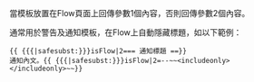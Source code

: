 {{NoteTA|G1=MediaWiki}}{{Documentation subpage}}<!-- 在本行下編輯模板說明 -->
當模板放置在Flow頁面上回傳參數1個內容，否則回傳參數2個內容。

通常用於警告及通知模板，在Flow上自動隱藏標題，如以下範例：
<syntaxhighlight lang="text">
{{ {{{|safesubst:}}}isFlow|2=== 通知標題 ==}}
通知內文。{{ {{{|safesubst:}}}isFlow|2=--~~<includeonly></includeonly>~~}}
</syntaxhighlight>
<includeonly>{{Sandbox other||<!-- 本行下加入模板的分類 -->

}}</includeonly>